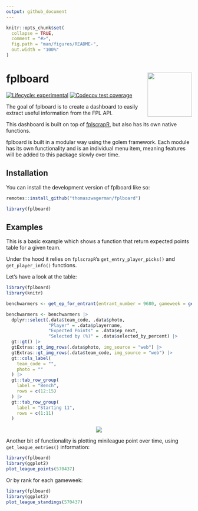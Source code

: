 ```yaml
---
output: github_document
---
```


<!-- README.md is generated from README.Rmd. Please edit that file -->

```r
knitr::opts_chunk$set(
  collapse = TRUE,
  comment = "#>",
  fig.path = "man/figures/README-",
  out.width = "100%"
)
```

# fplboard <img src="inst/app/www/logo.png" align="right" width="120"/>

<!-- badges: start -->
[![Lifecycle: experimental](https://img.shields.io/badge/lifecycle-experimental-orange.svg)](https://lifecycle.r-lib.org/articles/stages.html#experimental)
[![Codecov test coverage](https://codecov.io/gh/thomaszwagerman/fplboard/branch/main/graph/badge.svg)](https://app.codecov.io/gh/thomaszwagerman/fplboard?branch=main)
<!-- badges: end -->


The goal of fplboard is to create a dashboard to easily extract useful information from the FPL API.

This dashboard is built on top of [fplscrapR](https://github.com/wiscostret/fplscrapR), but also has its own native functions.

fplboard is built in a modular way using the golem framework. Each module has its own functionality and is an individual menu item, meaning features will be added to this package slowly over time.

## Installation

You can install the development version of fplboard like so:

``` r
remotes::install_github("thomaszwagerman/fplboard")

library(fplboard)
```

## Examples

This is a basic example which shows a function that return expected points table for a given team.

Under the hood it relies on `fplscrapR`'s `get_entry_player_picks()` and `get_player_info()` functions. 

Let's have a look at the table:

```r
library(fplboard)
library(knitr)

benchwarmers <- get_ep_for_entrant(entrant_number = 9680, gameweek = get_current_gw_number())

benchwarmers <- benchwarmers |>
  dplyr::select(.data$team_code, .data$photo,
                "Player" = .data$playername,
                "Expected Points" = .data$ep_next,
                "Selected by (%)" = .data$selected_by_percent) |>
  gt::gt() |>
  gtExtras::gt_img_rows(.data$photo, img_source = "web") |>
  gtExtras::gt_img_rows(.data$team_code, img_source = "web") |>
  gt::cols_label(
    team_code = "",
    photo = ""
  ) |>
  gt::tab_row_group(
    label = "Bench",
    rows = c(12:15)
  ) |>
  gt::tab_row_group(
    label = "Starting 11",
    rows = c(1:11)
  )  

```

<p align="center"><img src="man/figures/bencwarmer_table.png"></p>


Another bit of functionality is plotting minileague point over time, using `get_league_entries()` information:

``` r
library(fplboard)
library(ggplot2)
plot_league_points(570437)
```

Or by rank for each gameweek:

``` r
library(fplboard)
library(ggplot2)
plot_league_standings(570437)
```

